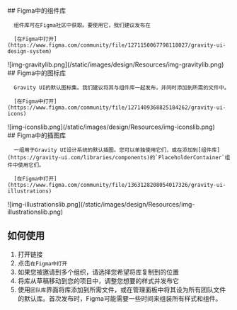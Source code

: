 <div className="row">
   <div className="col-12 col-md-6">
      ## Figma中的组件库

      组件库可在Figma社区中获取。要使用它，我们建议发布在

      [在Figma中打开](https://www.figma.com/community/file/1271150067798118027/gravity-ui-design-system)
   </div>
   <div className="col-12 col-md-6">
      ![img-gravitylib.png](/static/images/design/Resources/img-gravitylib.png)
   </div>
</div>

<div style={{borderBottom: "1px solid rgba(255, 255, 255, 0.2)", marginBottom: "16px"}}></div>

<div className="row">
   <div className="col-12 col-md-6">
      ## Figma中的图标库

      Gravity UI的默认图标集。我们建议将其与组件库一起发布，并同时添加到所需的文件中。

      [在Figma中打开](https://www.figma.com/community/file/1271409368825184262/gravity-ui-icons)
   </div>
   <div className="col-12 col-md-6">
      ![img-iconslib.png](/static/images/design/Resources/img-iconslib.png)
   </div>
</div>

<div style={{borderBottom: "1px solid rgba(255, 255, 255, 0.2)", marginBottom: "16px"}}></div>

<div className="row">
   <div className="col-12 col-md-6">
      ## Figma中的插图库

      一组用于Gravity UI设计系统的默认插图。您可以单独使用它们，或在添加到[组件库](https://gravity-ui.com/libraries/components)的`PlaceholderContainer`组件中使用它们。

      [在Figma中打开](https://www.figma.com/community/file/1363128208054017326/gravity-ui-illustrations)
   </div>
   <div className="col-12 col-md-6">
      ![img-illustrationslib.png](/static/images/design/Resources/img-illustrationslib.png)
   </div>
</div>

<div style={{borderBottom: "1px solid rgba(255, 255, 255, 0.2)"}}></div>

## 如何使用

1. 打开链接
2. 点击`在Figma中打开`
3. 如果您被邀请到多个组织，请选择您希望将库复制到的位置
4. 将库从草稿移动到您的项目中，调整您想要的样式并发布它
5. 使用`团队库`界面将库添加到所需文件，或在管理面板中将其设为所有团队文件的默认库。首次发布时，Figma可能需要一些时间来组装所有样式和组件。
